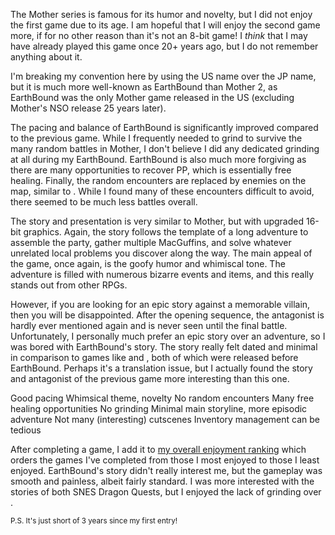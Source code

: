 The Mother series is famous for its humor and novelty, but I did not enjoy the first game due to its age. I am hopeful
that I will enjoy the second game more, if for no other reason than it's not an 8-bit game! I _think_ that I may have
already played this game once 20+ years ago, but I do not remember anything about it.

<GameHeader game={props.game} />

<Note>I'm breaking my convention here by using the US name over the JP name, but it is much more well-known as
EarthBound than Mother 2, as EarthBound was the only Mother game released in the US (excluding
<GameLink slug="mother">Mother</GameLink>'s NSO release 25 years later).</Note>

The pacing and balance of EarthBound is significantly improved compared to the previous game. While I frequently needed
to grind to survive the many random battles in Mother, I don't believe I did any dedicated grinding at all during my
EarthBound. EarthBound is also much more forgiving as there are many opportunities to recover PP, which is essentially
free healing. Finally, the random encounters are replaced by enemies on the map, similar to
<GameLink slug="chrono_trigger" />. While I found many of these encounters difficult to avoid, there seemed to be much
less battles overall.

The story and presentation is very similar to Mother, but with upgraded 16-bit graphics. Again, the story follows the
<GameLink slug="dragon_quest_ii" /> template of a long adventure to assemble the party, gather multiple MacGuffins, and
solve whatever unrelated local problems you discover along the way.  The main appeal of the game, once again, is the
goofy humor and whimiscal tone. The adventure is filled with numerous bizarre events and items, and this really stands
out from other RPGs.

However, if you are looking for an epic story against a memorable villain, then you will be disappointed. After the
opening sequence, the antagonist is hardly ever mentioned again and is never seen until the final battle. Unfortunately,
I personally much prefer an epic story over an adventure, so I was bored with EarthBound's story. The story really felt
dated and minimal in comparison to games like <GameLink slug="phantasy_star_iv" /> and
<GameLink slug="final_fantasy_vi" />, both of which were released before EarthBound. Perhaps it's a translation issue,
but I actually found the story and antagonist of the previous game more interesting than this one.

<LikedDisliked>
  <LikedList>
    <LikedItem>Good pacing</LikedItem>
    <LikedItem>Whimsical theme, novelty</LikedItem>
    <LikedItem>No random encounters</LikedItem>
    <LikedItem>Many free healing opportunities</LikedItem>
    <LikedItem>No grinding</LikedItem>
  </LikedList>
  <DislikedList>
    <DislikedItem>Minimal main storyline, more episodic adventure</DislikedItem>
    <DislikedItem>Not many (interesting) cutscenes</DislikedItem>
    <DislikedItem>Inventory management can be tedious</DislikedItem>
  </DislikedList>
</LikedDisliked>

After completing a game, I add it to [my overall enjoyment ranking](/ranking) which orders the games I've completed from
those I most enjoyed to those I least enjoyed. EarthBound's story didn't really interest me, but the gameplay was
smooth and painless, albeit fairly standard. I was more interested with the stories of both SNES Dragon Quests, but I
enjoyed the lack of grinding over <GameLink slug="dragon_quest_iii" />.

<GameRanking game={props.slug} />

<small>P.S. It's just short of 3 years since <GameLink slug="final_fantasy">my first entry</GameLink>!</small>
